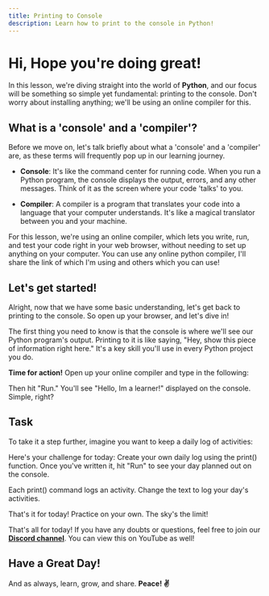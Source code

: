 ```yaml
---
title: Printing to Console
description: Learn how to print to the console in Python!
---
```


# Hi, Hope you're doing great!

In this lesson, we're diving straight into the world of **Python**, and our focus will be something so simple yet fundamental: printing to the console. Don't worry about installing anything; we'll be using an online compiler for this.

## What is a 'console' and a 'compiler'?

Before we move on, let's talk briefly about what a 'console' and a 'compiler' are, as these terms will frequently pop up in our learning journey.

- **Console**: It's like the command center for running code. When you run a Python program, the console displays the output, errors, and any other messages. Think of it as the screen where your code 'talks' to you.

- **Compiler**: A compiler is a program that translates your code into a language that your computer understands. It's like a magical translator between you and your machine.

For this lesson, we're using an online compiler, which lets you write, run, and test your code right in your web browser, without needing to set up anything on your computer. You can use any online python compiler, I'll share the link of which I'm using and others which you can use!

## Let's get started!

Alright, now that we have some basic understanding, let's get back to printing to the console. So open up your browser, and let's dive in!

The first thing you need to know is that the console is where we'll see our Python program's output. Printing to it is like saying, "Hey, show this piece of information right here." It's a key skill you'll use in every Python project you do.

**Time for action!** Open up your online compiler and type in the following:

<CodeBlockComponent code='print("Hello, Im a learner!")' language="python"/>


Then hit "Run." You'll see "Hello, Im a learner!" displayed on the console. Simple, right?

## Task

To take it a step further, imagine you want to keep a daily log of activities:

<CodeBlockComponent code='print("Morning: Wake up at 7:00 AM.")
print("Afternoon: Go for a run.")
print("Evening: Read a book.")' language="python"/>


Here's your challenge for today: Create your own daily log using the print() function. Once you've written it, hit "Run" to see your day planned out on the console.

Each print() command logs an activity. Change the text to log your day's activities.

That's it for today! Practice on your own. The sky's the limit!

That's all for today! If you have any doubts or questions, feel free to join our [**Discord channel**](https://discord.com/invite/8tFHup743H). You can view this on YouTube as well!

<YouTubeComponent url="https://www.youtube.com/watch?v=Spc9QHLQsqk" />

## Have a Great Day!

And as always, learn, grow, and share. **Peace! ✌️**

